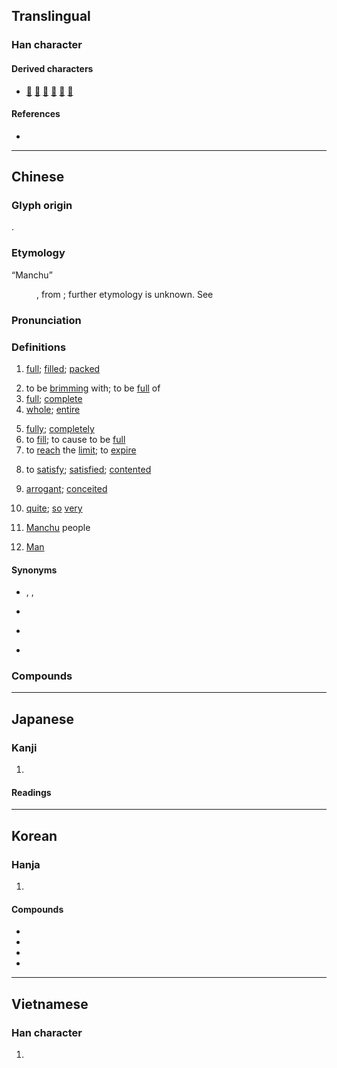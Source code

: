 {{also|满|満}}
{{character info}}
==Translingual==
{{Han simplified forms|滿|満|满}}

===Han character===
{{Han char|rn=85|rad=水|as=11|sn=14|four=34127|canj=ETLB|ids=⿰氵㒼}}

====Derived characters====
* [[𤾯]] [[𡒗]] [[懣]] [[𣂎]] [[濷]] [[𩯮]]

====References====
* {{Han ref|kx=0644.180|dkj=18099|dj=1052.030|hdz=31714.010|uh=6EFF|ud=28415|bh=BAA1|bd=47777}}

----

==Chinese==
{{zh-forms|s=满}}

===Glyph origin===
{{Han etym}}
{{Han compound|水|㒼|ls=psc|c1=s|c2=p|t1=water}}.

===Etymology===
; “Manchu”
: {{zh-etym-short|滿洲}}, from {{der|zh|mnc|ᠮᠠᠨᠵᡠ}}; further etymology is unknown. See {{pedialite|满族#族名来源|lang=zh}}

===Pronunciation===
{{zh-pron
|m=mǎn
|m-s=man3
|c=mun5
|c-t=mon2
|g=mon3
|h=pfs=mân;gd=man1
|j=man2
|mb=mǔing
|md=muāng/māng
|md_note=māng - vernacular (“so very”)
|mn=ml,jj,tw:móa/ml,jj,tw:boán
|mn_note=móa - vernacular; boán - literary
|mn-t=muan2
|w=3moe
|x=monn3
|ma=y
|ca=LL-Q9186-Justinrleung-滿.wav
|mc=y
|oc=y
|cat=a,adv,v,pn
}}

===Definitions===
{{zh-hanzi}}

# [[full]]; [[filled]]; [[packed]]
#: {{zh-x|所有 的 停車場 都 滿 了。|All the car parks are '''full'''.}}
#: {{zh-x|教室 裡 坐 滿 了 學生。|The classroom is '''full''' of students.}}
#: {{zh-x|這 篇 論文 滿 是 拼寫 錯誤。|This paper is '''full''' of spelling mistakes.}}
# to be [[brimming]] with; to be [[full]] of
# [[full]]; [[complete]]
# [[whole]]; [[entire]]
#: {{zh-x|滿 身 是 血|the '''whole''' body is covered in blood}}
# [[fully]]; [[completely]]
# to [[fill]]; to cause to be [[full]]
# to [[reach]] the [[limit]]; to [[expire]]
#: {{zh-x|限期 已 滿。|The time limit has been '''reached'''.}}
#: {{zh-x|他 兒子 一 滿 18 歲，他 就 送 他 參軍 了。|He sent his son to join the army as soon as he '''reached''' eighteen.}}
# to [[satisfy]]; [[satisfied]]; [[contented]]
#: {{zh-x|滿意|satisfied}}
#: {{zh-x|自滿|self-satisfied}}
# [[arrogant]]; [[conceited]]
#: {{zh-x|滿 招 損，謙 受 益|A '''conceited''' person receives failure, whereas a modest person receives benefits.}}
# [[quite]]; [[so]] [[very]]
#: {{zh-x|滿 不錯|'''quite''' good}}
# {{zh-div|族}} [[Manchu]] people
#: {{zh-x|滿文|written '''Manchu''' language}}
# {{surname|zh|dot=:}} [[Man]]

====Synonyms====
* {{s|to be brimming with}} {{zh-l|充滿}}, {{zh-l|充盈}}, {{zh-l|洋溢}}
* {{s|arrogant}}
{{zh-syn-saurus|傲慢}}
* {{s|full}}
{{zh-syn-saurus|完整}}
* {{s|to satisfy}}
{{zh-syn-saurus|合意}}

===Compounds===
{{zh-der|滿不在乎|滿城風雨|滿打滿算|滿登登|滿地|滿點|滿肚子|滿額|滿分|滿分兒|滿腹|滿腹經綸|滿貫|滿懷|滿口|滿臉|滿臉花|滿滿當當|滿滿登登|滿門|滿面|滿面春風|滿目|滿目瘡痍|滿腦子|滿擰|滿七|滿期|滿腔|滿勤|滿山遍野|滿山紅|滿身|滿世界|滿堂|滿堂彩|滿堂灌|滿堂紅|滿天|滿天飛|滿文|滿心|滿眼|滿意|滿員|滿園春色|滿月|滿載|滿載而歸|滿洲|滿足|滿族|滿嘴|滿座|何滿子|子孫滿堂|中滿|填滿|心滿意足|大爆滿|器滿則傾|不滿足|圓滿|偽滿洲國|怨氣滿腹|功德圓滿|大圓滿法|塞滿|弓兒扯滿|孝滿|三平二滿|意滿志得|意得志滿|怨聲滿道|北滿洲|彌滿|南滿洲|志驕意滿|志滿氣得|志得意滿|志不可滿|完滿|充滿|引滿|名滿一時|惡貫滿盈|俸滿|布滿|人滿|屆滿|小滿|人滿為患|不滿|客滿|功成行滿|壽滿天年|堆滿|志足意滿|名滿天下|心滿願足|加德滿都|二滿三平|功行圓滿|滿弓|滿懷信心|滿應滿許|秤平斗滿|滿船|滿把|滿話|滿門抄斬|滿打算|滿打著|滿庭芳|滿袖春風|氣驕志滿|滿獄|滿擬|滿腔熱忱|滿面羞慚|滿面笑容|氣滿志驕|滿臉堆笑|滿洲國|滿腹珠璣|滿山|期滿|擠滿|滿市街|滿街|琳瑯滿目|滿服|滿眼金星|滿面羞愧|春風滿面|滿張羅|滿州鄉|滿漢全席|滿口胡說|滿面通紅|滿面愁容|滿口答應|滿布疑雲|滿臉通紅|春色滿園|滿版|滿好|滿是|滿理|窮坑難滿|滿拚自盡|滿可以|滿頭大汗|積滿|稱心滿志|滿腹憂愁|秩滿|滿心蒼涼|滿面飛紅|滿以為|滿腔熱情|滿山滿野|滿臉濺朱|滿心滿意|矜滿|滿腔怒火|滿面生春|滿布|滿而不溢|滿腹文章|稱心滿意|盈滿之咎|盈滿|滿口胡柴|拋滿|服滿|撲個滿懷|滿杖|滿心歡喜|滿室|瘡痍滿目|滿腹才學|琳琅滿目|牢騷滿腹|滿徒|桃李滿門|拽滿|滿肚皮|滿座風生|滿月酒|滿世間|撲滿|爆滿|滿散|滿師|滿舌生花|滿壘|滿江紅|滿腹心事|滿肚子火|滿朝文武|滿地荊棘|潘郎車滿|滿纂|滿破|滿頭|滿頂|滿面生花|滿面春生|滿面堆笑|滿語|滿臉飛紅|滿腹牢騷|滿腮|滿腔熱血|滿肚牢騷|滿清|滿目荒涼|滿目荊榛|滿盈|滿球數|滿滿|滿溢|滿流|滿檔|滿朝|滿望|滿有把握|滿斟|滿手|滿孝|滿好個|滿天星|滿坑滿谷|月滿則虧|溢滿|滿面雪霜|淚流滿面|挨滿|滿面紅脹|氣滿志得|滿人|沾沾自滿|持滿|滿帆|未滿|月滿花香|滿口應承|滿腹狐疑|滿裝|拶滿|氣滿填胸|持滿戒盈|滿口應允|美滿收場|賓朋滿座|精神滿腹|肥滿|譽滿天下|笑容滿面|行滿功圓|臕滿|豐滿|老滿兒|紅光滿面|荊榛滿目|經綸滿腹|美滿|行滿功成|腸肥腦滿|金玉滿堂|高朋滿座|草滿囹圄|驕傲自滿|躊躇滿志|行成功滿|額滿|說滿話|譽滿寰中|自信滿滿|飽滿|薩滿教|龔黃滿朝|腦滿腸肥|赭衣滿道|考滿|自滿|飲河滿腹|綴滿|蠨蛸滿堂|蓬蒿滿徑|芒刺滿身|肥腸滿腦|耳滿鼻滿|滿射|滿春|滿州|滿滿是:móa-móa-sī;Min Nan}}

{{zh-cat|Beginning}}

----

==Japanese==
{{ja-kanji forms|満|滿}}

===Kanji===
{{ja-kanji|grade=|rs=水11|shin=満}}

# {{rfdef|ja|sort=水11}}

====Readings====
{{ja-readings
|goon=まん
|kanon=ばん
|kun=み-ちる, み-たす
}}

----

==Korean==

===Hanja===
{{ko-hanja|차다|찰|만}}

# {{hanja form of|만|[[full]]}}

====Compounds====
* {{ko-l|^만주|[[Manchuria]]|滿洲}}
* {{ko-l|만끽|[[enjoy]] [[fully]]|滿喫}}
* {{ko-l|만료|[[expiration]]|滿了}}
* {{ko-l|만천하|the [[whole]] [[world]]|滿天下}}

----

==Vietnamese==

===Han character===
{{vi-readings|reading=mãn, mởn, mớn|rs=水11}}

# {{rfdef|vi|sort=水11}}